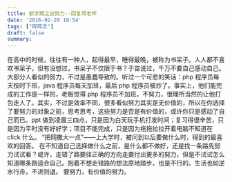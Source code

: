 ```yaml
---
title: 新学期之谈努力--回复周老师
date: '2016-02-29 19:54'
tags: ["碎碎念"]
draft: false
summary: 
---
```

在高中的时候，往往有一种人，起得最早，睡得最晚，被称为书呆子。人人都不喜欢书呆子，但有没想过，书呆子不仅限于书？于宙说过，千万不要自己感动自己。大部分人看似的努力，不过是愚蠢导致的。听过一个可悲的笑话：php 程序员每天按时下班，java 程序员每天加班，最后 php 程序员被炒了。事实上，他们能完成的工作是一样的，老板觉得 php 程序员不加班，不努力，很理所当然的让他打包走人了。其实，不过是效率不同，很多看似努力其实是无价值的，所以在你选择了要努力的对象之前，思考思考，这些努力是否是有价值的，或许你只是感动了自己而已。ppt 做到凌晨三四点，只是因为白天玩手机打发时间；复习得很辛苦，只是因为平时没有好好学；项目不能完成，只是因为拖拖拉拉开着电脑不知道在 click 什么。
“把网撒大一点”——上大学时，被问到以后要做什么时，得到的最喜欢的回答。
在不知道自己选择做什么之前，是什么都不做好，还是找一条路先努力试试看？或许，走错了路要往正确的方向走要付出更多的努力，但是不试试怎么知道哪条路适合自己。抱着不想走错路的想法原地踏步，也是不行的。生活也如逆水行舟，不进则退。
要努力，有价值的努力。
